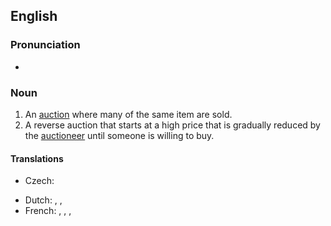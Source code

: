 {{also|Dutch-auction}}
==English==
{{wikipedia}}

===Pronunciation===
* {{a|UK}} {{IPA|en|/ˌdʌtʃ ˈɔːk.ʃən/}}

===Noun===
{{en-noun}}

# An [[auction]] where many of the same item are sold.
# A reverse auction that starts at a high price that is gradually reduced by the [[auctioneer]] until someone is willing to buy.

====Translations====
{{trans-top|auction of many of the same item}}
{{trans-mid}}
{{trans-bottom}}

{{trans-top|reverse auction}}
* Czech: {{t|cs|holandská aukce|f}}
{{trans-mid}}
* Dutch: {{t+|nl|afslag|m}}, {{t|nl|afslag bij afmijning|m}}, {{t+|nl|veiling bij afslag|f}}
* French: {{t|fr|adjudication à la hollandaise|f}}, {{t|fr|enchère hollandaise|f}}, {{t|fr|enchère inversée|f}}, {{t+|fr|enchère descendante|f}}
{{trans-bottom}}
